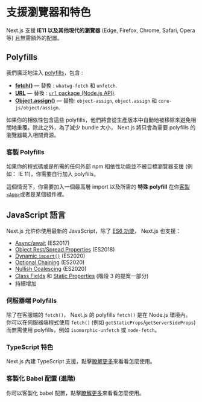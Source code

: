 # 支援瀏覽器和特色

Next.js 支援 **IE11 以及其他現代的瀏覽器** (Edge, Firefox, Chrome, Safari, Opera 等) 且無需額外的配置。

## Polyfills

我們廣泛地注入 [polyfills](https://github.com/vercel/next.js/blob/canary/packages/next-polyfill-nomodule/src/index.js)，包含 :

- [**fetch()**](https://developer.mozilla.org/en-US/docs/Web/API/Fetch_API) — 替換 : `whatwg-fetch` 和 `unfetch`.
- [**URL**](https://developer.mozilla.org/en-US/docs/Web/API/URL) — 替換 : [`url` package (Node.js API)](https://nodejs.org/api/url.html).
- [**Object.assign()**](https://developer.mozilla.org/en-US/docs/Web/JavaScript/Reference/Global_Objects/Object/assign) — 替換: `object-assign`, `object.assign` 和 `core-js/object/assign`.

如果你的相依性包含這些 polyfills，他們將會從生產版本中自動地被移除來避免相關地重覆。除此之外，為了減少 bundle 大小， Next.js 將只會為需要 polyfills 的瀏覽器載入相關資源。

### 客製 Polyfills

如果你的程式碼或是所需的任何外部 npm 相依性功能並不被目標瀏覽器支援 (例如： IE 11)，你需要自行加入 polyfills。

這個情況下，你需要加入一個最高層 import 以及所需的 **特殊 polyfill** 在你[客製 `<App>`](/docs/advanced-features/custom-app.md)或者是某個組件裡。

## JavaScript 語言

Next.js 允許你使用最新的 JavaScript，除了 [ES6 功能](https://github.com/lukehoban/es6features)， Next.js 也支援：

- [Async/await](https://github.com/tc39/ecmascript-asyncawait) (ES2017)
- [Object Rest/Spread Properties](https://github.com/tc39/proposal-object-rest-spread) (ES2018)
- [Dynamic `import()`](https://github.com/tc39/proposal-dynamic-import) (ES2020)
- [Optional Chaining](https://github.com/tc39/proposal-optional-chaining) (ES2020)
- [Nullish Coalescing](https://github.com/tc39/proposal-nullish-coalescing) (ES2020)
- [Class Fields](https://github.com/tc39/proposal-class-fields) 和 [Static Properties](https://github.com/tc39/proposal-static-class-features) (階段 3 的提案一部分)
- 持續增加

### 伺服器端 Polyfills

除了在客服端的 `fetch()`， Next.js 的 polyfills `fetch()` 是在 Node.js 環境內。 你可以在伺服器端程式使用 `fetch()` (例如 `getStaticProps`/`getServerSideProps`) 而無需使用 polyfills，例如 `isomorphic-unfetch` 或 `node-fetch`。

### TypeScript 特色

Next.js 內建 TypeScript 支援，點擊[瞭解更多](/docs/basic-features/typescript.md)來看看怎麼使用。

### 客製化 Babel 配置 (進階)

你可以客製化 babel 配置，點擊[瞭解更多](/docs/advanced-features/customizing-babel-config.md)來看看怎麼使用。

